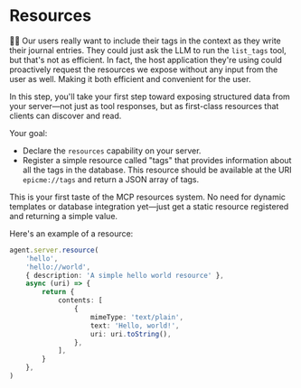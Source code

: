 # Resources

👨‍💼 Our users really want to include their tags in the context as they write
their journal entries. They could just ask the LLM to run the `list_tags` tool,
but that's not as efficient. In fact, the host application they're using could
proactively request the resources we expose without any input from the user as
well. Making it both efficient and convenient for the user.

In this step, you'll take your first step toward exposing structured data from
your server—not just as tool responses, but as first-class resources that
clients can discover and read.

Your goal:

- Declare the `resources` capability on your server.
- Register a simple resource called "tags" that provides information about all
  the tags in the database. This resource should be available at the URI
  `epicme://tags` and return a JSON array of tags.

This is your first taste of the MCP resources system. No need for dynamic
templates or database integration yet—just get a static resource registered and
returning a simple value.

Here's an example of a resource:

```ts
agent.server.resource(
	'hello',
	'hello://world',
	{ description: 'A simple hello world resource' },
	async (uri) => {
		return {
			contents: [
				{
					mimeType: 'text/plain',
					text: 'Hello, world!',
					uri: uri.toString(),
				},
			],
		}
	},
)
```
